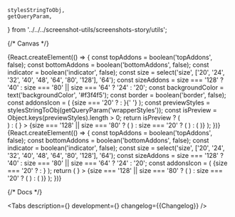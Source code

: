 
    stylesStringToObj,
    getQueryParam,
} from '../../../screenshot-utils/screenshots-story/utils';

<Meta title='Components/IconView' id='IconView' />

{/* Canvas */}

<Story name='SuperEllipse'>
    {React.createElement(() => {
        const topAddons = boolean('topAddons', false);
        const bottomAddons = boolean('bottomAddons', false);
        const indicator = boolean('indicator', false);
        const size = select('size', ['20', '24', '32', '40', '48', '64', '80', '128'], '64');
        const sizeAddons = size === '128' ? '40' : size === '80' || size === '64' ? '24' : '20';
        const backgroundColor = text('backgroundColor', '#f3f4f5');
        const border = boolean('border', false);
        const addonsIcon = (
            <Circle size={sizeAddons}>
                {size === '20' ? <DiamondsSIcon /> : <DiamondsMIcon />}{' '}
            </Circle>
        );
        const previewStyles = stylesStringToObj(getQueryParam('wrapperStyles'));
        const isPreview = Object.keys(previewStyles).length > 0;
        return isPreview ? (
            <div style={previewStyles}>
                <SuperEllipse size={size} backgroundColor={backgroundColor} border={border}>
                    <DiamondsXxlIcon />
                </SuperEllipse>
            </div>
        ) : (
            <SuperEllipse
                size={size}
                backgroundColor={backgroundColor}
                border={border}
                imageUrl={text('imageUrl', '')}
                topAddons={topAddons && addonsIcon}
                bottomAddons={bottomAddons && addonsIcon}
                indicator={indicator && <Badge view='count' />}
            >
                {size === '128' || size === '80' ? (
                    <DiamondsXxlIcon />
                ) : size === '20' ? (
                    <DiamondsSIcon />
                ) : (
                    <DiamondsMIcon />
                )}
            </SuperEllipse>
        );
    })}
</Story>

<Story name='Circle'>
    {React.createElement(() => {
        const topAddons = boolean('topAddons', false);
        const bottomAddons = boolean('bottomAddons', false);
        const indicator = boolean('indicator', false);
        const size = select('size', ['20', '24', '32', '40', '48', '64', '80', '128'], '64');
        const sizeAddons = size === '128' ? '40' : size === '80' || size === '64' ? '24' : '20';
        const addonsIcon = (
            <Circle size={sizeAddons}>
                {size === '20' ? <DiamondsSIcon /> : <DiamondsMIcon />}
            </Circle>
        );
        return (
            <Circle
                size={size}
                backgroundColor={text('backgroundColor', '#f3f4f5')}
                border={boolean('border', false)}
                imageUrl={text('imageUrl', '')}
                topAddons={topAddons && addonsIcon}
                bottomAddons={bottomAddons && addonsIcon}
                indicator={indicator && <Badge view='count' />}
            >
                {size === '128' || size === '80' ? (
                    <DiamondsXxlIcon />
                ) : size === '20' ? (
                    <DiamondsSIcon />
                ) : (
                    <DiamondsMIcon />
                )}
            </Circle>
        );
    })}
</Story>

{/* Docs */}

<ComponentHeader
    name='IconView'
    version={packageJson.version}
    package='@alfalab/core-components/icon-view'
    design='https://www.figma.com/file/cdNnkh2QdxuvYLrBm4cubM/Web-%3A%3A-Core-Default-Components?node-id=4397%3A31293'
/>

<Tabs
    description={<Description />}
    development={<Development />}
    changelog={<Markdown>{Changelog}</Markdown>}
/>
